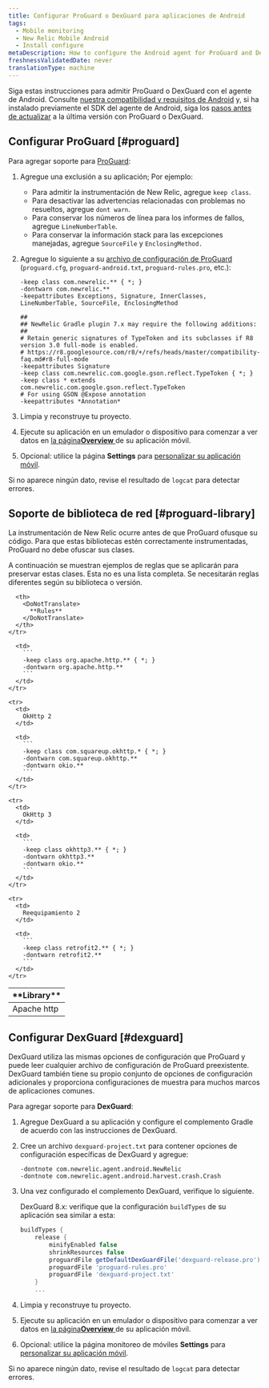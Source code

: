 ```yaml
---
title: Configurar ProGuard o DexGuard para aplicaciones de Android
tags:
  - Mobile monitoring
  - New Relic Mobile Android
  - Install configure
metaDescription: How to configure the Android agent for ProGuard and DexGuard
freshnessValidatedDate: never
translationType: machine
---
```


Siga estas instrucciones para admitir ProGuard o DexGuard con el agente de Android. Consulte [nuestra compatibilidad y requisitos de Android](/docs/mobile-monitoring/new-relic-mobile-android/get-started/new-relic-android-compatibility-requirements) y, si ha instalado previamente el SDK del agente de Android, siga los [pasos antes de actualizar](/docs/mobile-apps/android-1-upgrade) a la última versión con ProGuard o DexGuard.

## Configurar ProGuard [#proguard]

Para agregar soporte para [ProGuard](http://proguard.sourceforge.net/manual/usage.html):

1. Agregue una exclusión a su aplicación; Por ejemplo:

   * Para admitir la instrumentación de New Relic, agregue `keep class`.
   * Para desactivar las advertencias relacionadas con problemas no resueltos, agregue `dont warn`.
   * Para conservar los números de línea para los informes de fallos, agregue `LineNumberTable`.
   * Para conservar la información stack para las excepciones manejadas, agregue `SourceFile` y `EnclosingMethod.`

2. Agregue lo siguiente a su [archivo de configuración de ProGuard](#proguard-library) (`proguard.cfg`, `proguard-android.txt`, `proguard-rules.pro`, etc.):

   ```
   -keep class com.newrelic.** { *; }
   -dontwarn com.newrelic.**
   -keepattributes Exceptions, Signature, InnerClasses, LineNumberTable, SourceFile, EnclosingMethod

   ##
   ## NewRelic Gradle plugin 7.x may require the following additions:
   ##
   # Retain generic signatures of TypeToken and its subclasses if R8 version 3.0 full-mode is enabled.
   # https://r8.googlesource.com/r8/+/refs/heads/master/compatibility-faq.md#r8-full-mode
   -keepattributes Signature
   -keep class com.newrelic.com.google.gson.reflect.TypeToken { *; }
   -keep class * extends com.newrelic.com.google.gson.reflect.TypeToken
   # For using GSON @Expose annotation
   -keepattributes *Annotation*
   ```

3. Limpia y reconstruye tu proyecto.

4. Ejecute su aplicación en un emulador o dispositivo para comenzar a ver datos en [la página<DoNotTranslate>**Overview**</DoNotTranslate> ](/docs/mobile-apps/mobile-apps-dashboard)de su aplicación móvil.

5. Opcional: utilice la página <InlinePopover type="mobile"/><DoNotTranslate>**Settings**</DoNotTranslate> para [personalizar su aplicación móvil](/docs/mobile-apps/customizing-your-mobile-app-settings).

Si no aparece ningún dato, revise el resultado de `logcat` para detectar errores.

<InstallFeedback/>

## Soporte de biblioteca de red [#proguard-library]

La instrumentación de New Relic ocurre antes de que ProGuard ofusque su código. Para que estas bibliotecas estén correctamente instrumentadas, ProGuard no debe ofuscar sus clases.

A continuación se muestran ejemplos de reglas que se aplicarán para preservar estas clases. Esta no es una lista completa. Se necesitarán reglas diferentes según su biblioteca o versión.

<table>
  <thead>
    <tr>
      <th style={{ width: "200px" }}>
        <DoNotTranslate>
          **Library**
        </DoNotTranslate>
      </th>

      <th>
        <DoNotTranslate>
          **Rules**
        </DoNotTranslate>
      </th>
    </tr>
  </thead>

  <tbody>
    <tr>
      <td>
        Apache http
      </td>

      <td>
        ```
        -keep class org.apache.http.** { *; }
        -dontwarn org.apache.http.**
        ```
      </td>
    </tr>

    <tr>
      <td>
        OkHttp 2
      </td>

      <td>
        ```
        -keep class com.squareup.okhttp.* { *; }
        -dontwarn com.squareup.okhttp.**
        -dontwarn okio.**
        ```
      </td>
    </tr>

    <tr>
      <td>
        OkHttp 3
      </td>

      <td>
        ```
        -keep class okhttp3.** { *; }
        -dontwarn okhttp3.**
        -dontwarn okio.**
        ```
      </td>
    </tr>

    <tr>
      <td>
        Reequipamiento 2
      </td>

      <td>
        ```
        -keep class retrofit2.** { *; }
        -dontwarn retrofit2.**
        ```
      </td>
    </tr>
  </tbody>
</table>

## Configurar DexGuard [#dexguard]

DexGuard utiliza las mismas opciones de configuración que ProGuard y puede leer cualquier archivo de configuración de ProGuard preexistente. DexGuard también tiene su propio conjunto de opciones de configuración adicionales y proporciona configuraciones de muestra para muchos marcos de aplicaciones comunes.

Para agregar soporte para <DoNotTranslate>**DexGuard**</DoNotTranslate>:

1. Agregue DexGuard a su aplicación y configure el complemento Gradle de acuerdo con las instrucciones de DexGuard.

2. Cree un archivo `dexguard-project.txt` para contener opciones de configuración específicas de DexGuard y agregue:

   ```
   -dontnote com.newrelic.agent.android.NewRelic
   -dontnote com.newrelic.agent.android.harvest.crash.Crash
   ```

3. Una vez configurado el complemento DexGuard, verifique lo siguiente.

   DexGuard 8.x: verifique que la configuración `buildTypes` de su aplicación sea similar a esta:

   ```gradle
   buildTypes {
       release {
           minifyEnabled false
           shrinkResources false
           proguardFile getDefaultDexGuardFile('dexguard-release.pro')
           proguardFile 'proguard-rules.pro'
           proguardFile 'dexguard-project.txt'
       } 
       ...
   ```

4. Limpia y reconstruye tu proyecto.

5. Ejecute su aplicación en un emulador o dispositivo para comenzar a ver datos en [la página<DoNotTranslate>**Overview**</DoNotTranslate> ](/docs/mobile-apps/mobile-apps-dashboard)de su aplicación móvil.

6. Opcional: utilice la página monitoreo de móviles <DoNotTranslate>**Settings**</DoNotTranslate> para [personalizar su aplicación móvil](/docs/mobile-apps/customizing-your-mobile-app-settings).

Si no aparece ningún dato, revise el resultado de `logcat` para detectar errores.